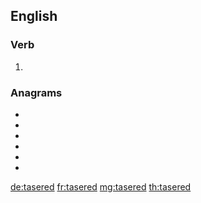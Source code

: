 {{also|Tasered}}
==English==

===Verb===
{{head|en|verb form}}

# {{en-past of|taser}}

===Anagrams===
* {{l|en|dearest}}
* {{l|en|derates}}
* {{l|en|estrade}}
* {{l|en|readest}}
* {{l|en|redates}}
* {{l|en|sedater}}

[[de:tasered]]
[[fr:tasered]]
[[mg:tasered]]
[[th:tasered]]